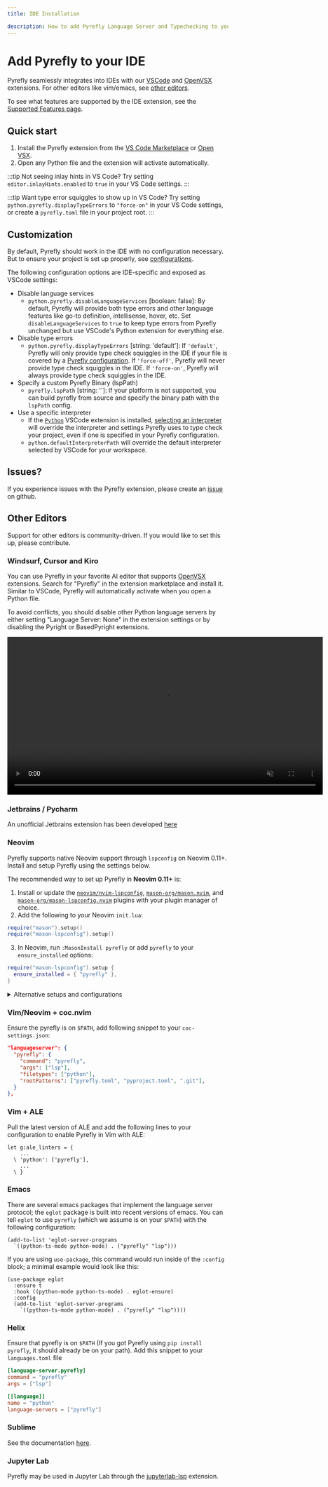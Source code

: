 ```yaml
---
title: IDE Installation

description: How to add Pyrefly Language Server and Typechecking to your IDE
---
```


# Add Pyrefly to your IDE
Pyrefly seamlessly integrates into IDEs with our [VSCode](https://marketplace.visualstudio.com/items?itemName=meta.pyrefly) and [OpenVSX](https://open-vsx.org/extension/meta/pyrefly) extensions. For other editors like vim/emacs, see [other editors](#other-editors).

To see what features are supported by the IDE extension, see the [Supported Features page](../IDE-features).

## Quick start

1. Install the Pyrefly extension from the [VS Code Marketplace](https://marketplace.visualstudio.com/items?itemName=meta.pyrefly) or [Open VSX](https://open-vsx.org/extension/meta/pyrefly).
2. Open any Python file and the extension will activate automatically.

:::tip
Not seeing inlay hints in VS Code? Try setting `editor.inlayHints.enabled` to `true` in your VS Code settings.
:::

:::tip
Want type error squiggles to show up in VS Code? Try setting `python.pyrefly.displayTypeErrors` to `"force-on"` in your VS Code settings, or create a `pyrefly.toml` file in your project root.
:::

## Customization
By default, Pyrefly should work in the IDE with no configuration necessary. But to ensure your project is set up properly, see [configurations](../configuration).

The following configuration options are IDE-specific and exposed as VSCode settings:
- Disable language services
  - `python.pyrefly.disableLanguageServices` [boolean: false]: By default, Pyrefly will provide both type errors and other language features like go-to definition, intellisense, hover, etc. Set `disableLanguageServices` to `true` to keep type errors from Pyrefly unchanged but use VSCode's Python extension for everything else.
- Disable type errors
  - `python.pyrefly.displayTypeErrors` [string: 'default']: If `'default'`, Pyrefly will only provide type check squiggles in the IDE if your file is covered by a [Pyrefly configuration](../configuration). If `'force-off'`, Pyrefly will never provide type check squiggles in the IDE. If `'force-on'`, Pyrefly will always provide type check squiggles in the IDE.
- Specify a custom Pyrefly Binary (lspPath)
  - `pyrefly.lspPath` [string: '']: If your platform is not supported, you can build pyrefly from source and specify the binary path with the `lspPath` config.
- Use a specific interpreter
  - If the [`Python`](https://marketplace.visualstudio.com/items?itemName=ms-python.python) VSCode extension is installed, [selecting an interpreter](https://code.visualstudio.com/docs/python/environments) will override the interpreter and settings Pyrefly uses to type check your project, even if one is specified in your Pyrefly configuration.
  - `python.defaultInterpreterPath` will override the default interpreter selected by VSCode for your workspace.

## Issues?
If you experience issues with the Pyrefly extension, please create an [issue](https://github.com/facebook/pyrefly/issues) on github.

## Other Editors
Support for other editors is community-driven. If you would like to set this up, please contribute.

### Windsurf, Cursor and Kiro

You can use Pyrefly in your favorite AI editor that supports [OpenVSX](https://open-vsx.org/extension/meta/pyrefly) extensions. Search for "Pyrefly" in the extension marketplace and install it. Similar to VSCode, Pyrefly will automatically activate when you open a Python file.

To avoid conflicts, you should disable other Python language servers by either setting "Language Server: None" in the extension settings or by disabling the Pyright or BasedPyright extensions.

<video
  src="/videos/openvsx.mp4"
  width="720"
  muted
  loop
  autoPlay
  playsInline
  preload="metadata"
/>

### Jetbrains / Pycharm
An unofficial Jetbrains extension has been developed [here](https://plugins.jetbrains.com/plugin/26829-pyrefly)

### Neovim

Pyrefly supports native Neovim support through `lspconfig` on Neovim 0.11+. Install and setup Pyrefly using the settings below.

The recommended way to set up Pyrefly in **Neovim 0.11+** is:
1. Install or update the [`neovim/nvim-lspconfig`](https://github.com/neovim/nvim-lspconfig), [`mason-org/mason.nvim`](https://github.com/mason-org/mason.nvim), and [`mason-org/mason-lspconfig.nvim`](https://github.com/mason-org/mason-lspconfig.nvim) plugins with your plugin manager of choice.
2. Add the following to your Neovim `init.lua`:
```lua
require("mason").setup()
require("mason-lspconfig").setup()
```
3. In Neovim, run `:MasonInstall pyrefly` or add `pyrefly` to your `ensure_installed` options:
```lua
require("mason-lspconfig").setup {
  ensure_installed = { "pyrefly" },
}
```

<details>
    <summary>Alternative setups and configurations</summary>

    While the above section describes the fastest way to set up Pyrefly, you may already have a setup or prefer to use other approaches for your lspconfig. Below we describe alternatives to both Pyrefly installation and configuration.

    :::note
    We don't provide instructions for setting up Neovim with versions prior to Neovim 0.11, though Pyrefly can work with them through [`neovim/nvim-lspconfig`](https://github.com/neovim/nvim-lspconfig).
    :::

    <details>
        <summary>Install Pyrefly for Neovim</summary>

        There are two methods we currently support for installing Pyrefly for Neovim:
        1. (recommended) Install the `mason-org/mason.nvim` plugin, which handles installing language services and configuring them easily.
        2. Use a system installation.

        <details>
            <summary>mason.nvim</summary>

            [mason.nvim](https://github.com/mason-org/mason.nvim) is our recommended approach, since it makes Pyrefly and other language servers, linters, and utilities easily available to Neovim.

            :::note
            Installing a binary with Mason will take precedence over other system installations. It might be worth using system installations (including installations in virtual environments) if you need to switch between different versions of Pyrefly for different projects.
            :::

            Install Mason using your Neovim plugin manager of choice, and make sure you call its setup function to make it available.

            To install Pyrefly, run `:MasonInstall pyrefly` in Neovim, and it will be installed! You can install a specific version of Pyrefly with `:MasonInstall pyrefly@<version>`, and manage Mason installations (including per-language-server-specific settings!) with `:Mason`.
        </details>

        <details>
            <summary>System Installations</summary>

            Pyrefly can also work with Neovim's `lspconfig` when using a system installation. This will work as long as the Pyrefly binary you want to use is available on your `$PATH`, which you can check by making sure commands like `pyrefly --help` succeed. If an installation is available on your `$PATH`, continue on to [configure](#configure-pyrefly-for-neovim) below.

            To install Pyrefly, you can use the package manager of your choice. We support `uv`, `pip`, `Cargo`, and anything else that can interface with PyPI (see [Installation](./installation.mdx) for more info).

            :::note
            If you're installing Pyrefly into a virtual environment, please be aware that Pyrefly will only work within Neovim if the virtual environment is activated when you start Neovim.
            :::

            Before moving on, double check that you can access Pyrefly on your `$PATH`. If you can, then continue with [configure](#configure-pyrefly-for-neovim).

            If Pyrefly is not available on your `$PATH`, you can try the following:
            - If you're using a virtual environment, try `source .venv/bin/activate` to ensure your venv is running, then see if `pyrefly` is available.
            - If you're using `uv`, you can ensure `uv`-installed tools are available on your path by running `uv tool update-shell`.
            - Configure `lspconfig` to use a specific executable/command by updating your Pyrefly-specific lspconfig settings. To do this, override the `cmd` configuration option with your command in the configuration section below.
        </details>

    </details>
    <details>
        <summary> Configure Pyrefly for Neovim</summary>

        This section describes how to tell Neovim how Pyrefly can be run, as well as how to override those settings.

        You have two options on how to do this:
        1. (recommended) Install or update the [`neovim/nvim-lspconfig`](https://github.com/neovim/nvim-lspconfig) plugin to get Pyrefly's (and other language servers') default configs. You can override specific settings if you'd like.
        2. Setup your language server manually without installing extra plugins.

        <details>
            <summary>Configs with `neovim/nvim-lspconfig` plugin</summary>

            [`neovim/nvim-lspconfig`](https://github.com/neovim/nvim-lspconfig) is a Neovim plugin acting as a repository of language server settings (a repository of language server settings) installed and updated to get Pyrefly's default configuration.

            We also recommend installing or updating the [mason-org/mason-lspconfig.nvim](https://github.com/mason-org/mason-lspconfig.nvim) plugin if you're using Mason, which provides other nice functionality when using Mason with `lspconfig`. If you install `mason-org/mason-lspconfig.nvim`, be sure to source it in your Neovim config.

            To override specific settings, see `:h vim.lsp.config`. See `:h vim.lsp.Config` and `:h vim.lsp.ClientConfig` for values you can override, and the [`nvim-lspconfig` Pyrefly config](https://github.com/neovim/nvim-lspconfig/blob/master/lsp/pyrefly.lua) for default values.

            Example overriding `cmd` and `filetypes`
            ```lua
            vim.lsp.config('pyrefly', {
                -- example of how to run `uv` installed Pyrefly without adding to your path
                cmd = { 'uvx', 'pyrefly', 'lsp' }
            })
            ```
        </details>

        <details>
            <summary>No-plugin Configs</summary>

            You have the option to setup your language server without
            `neovim/nvim-lspconfig`. Simply copy/modify the Pyrefly defaults
            from
            [`nvim-lspconfig`](https://github.com/neovim/nvim-lspconfig/blob/master/lsp/pyrefly.lua)
            in a block like below.

            **NOTE: This should be in a file under `nvim/lsp/pyrefly.lua`

            ```lua
            ---@type vim.lsp.Config
            return {
              cmd = { "pyrefly", "lsp" },
            }
            ```
        </details>

        :::tip
        [This Youtube tutorial](https://youtu.be/IZnhl121yo0?si=VINhYDEySX48_8GY) explains setting up a language server in more depth and with a more organized setup, so check it out if you want to learn more.
        :::

    </details>

    <details>
        <summary>Enable Pyrefly for Neovim</summary>

        If you've installed Pyrefly with Mason and have `mason-org/mason-lspconfig.nvim` installed, then your language server should just work! You can check by opening a file your language server should cover and running `:checkhealth lsp` to see if it's started. You may need to restart Neovim for any changes made above to take effect.

        Otherwise, to make sure your language servers are activated, be sure to enable them with the syntax below.

        ```lua
        vim.lsp.enable({"pyrefly"})
        ```

        :::tip
        If you're using `init.vim`, you can use a [lua heredoc](https://neovim.io/doc/user/lua.html#%3Alua-heredoc) to execute lua and enable your config.
        :::
    </details>
</details>

### Vim/Neovim + coc.nvim

Ensure the pyrefly is on `$PATH`, add following snippet to your `coc-settings.json`:

```json
"languageserver": {
  "pyrefly": {
    "command": "pyrefly",
    "args": ["lsp"],
    "filetypes": ["python"],
    "rootPatterns": ["pyrefly.toml", "pyproject.toml", ".git"],
  }
},
```

### Vim + ALE
Pull the latest version of ALE and add the following lines to your configuration
to enable Pyrefly in Vim with ALE:
```
let g:ale_linters = {
    ...
  \ 'python': ['pyrefly'],
    ...
  \ }
```

### Emacs

There are several emacs packages that implement the language server protocol; the `eglot` package
is built into recent versions of emacs. You can tell `eglot` to use `pyrefly` (which we assume
is on your `$PATH`) with the following configuration:
```
(add-to-list 'eglot-server-programs
  `((python-ts-mode python-mode) . ("pyrefly" "lsp")))
```

If you are using `use-package`, this command would run inside of the `:config` block; a minimal
example would look like this:
```
(use-package eglot
  :ensure t
  :hook ((python-mode python-ts-mode) . eglot-ensure)
  :config
  (add-to-list 'eglot-server-programs
    `((python-ts-mode python-mode) . ("pyrefly" "lsp"))))
```

### Helix

Ensure that pyrefly is on `$PATH` (If you got Pyrefly using `pip install pyrefly`, it should already be on your path).
Add this snippet to your `languages.toml` file

```toml
[language-server.pyrefly]
command = "pyrefly"
args = ["lsp"]

[[language]]
name = "python"
language-servers = ["pyrefly"]
```

### Sublime

See the documentation [here](https://lsp.sublimetext.io/language_servers/#pyrefly).

### Jupyter Lab

Pyrefly may be used in Jupyter Lab through the [jupyterlab-lsp](https://jupyterlab-lsp.readthedocs.io/en/latest/Installation.html) extension.
